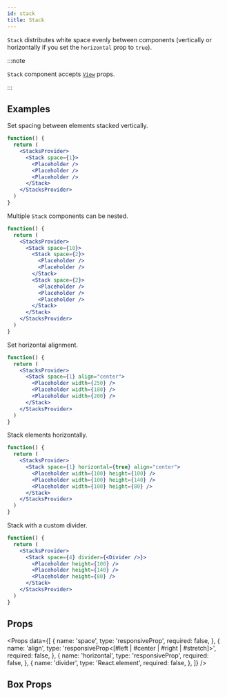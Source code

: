 ```yaml
---
id: stack
title: Stack
---
```



`Stack` distributes white space evenly between components (vertically or horizontally if you set the `horizontal` prop to `true`).

:::note

`Stack` component accepts [`View`](https://reactnative.dev/docs/view) props.

:::

## Examples

Set spacing between elements stacked vertically.

```jsx live
function() {
  return (
    <StacksProvider>
      <Stack space={1}>
        <Placeholder />
        <Placeholder />
        <Placeholder />
      </Stack>
    </StacksProvider>
  )
}
```

Multiple `Stack` components can be nested.

```jsx live
function() {
  return (
    <StacksProvider>
      <Stack space={10}>
        <Stack space={2}>
          <Placeholder />
          <Placeholder />
        </Stack>
        <Stack space={2}>
          <Placeholder />
          <Placeholder />
          <Placeholder />
        </Stack>
      </Stack>
    </StacksProvider>
  )
}
```

Set horizontal alignment.

```jsx live
function() {
  return (
    <StacksProvider>
      <Stack space={1} align="center">
        <Placeholder width={250} />
        <Placeholder width={180} />
        <Placeholder width={200} />
      </Stack>
    </StacksProvider>
  )
}
```

Stack elements horizontally.

```jsx live
function() {
  return (
    <StacksProvider>
      <Stack space={1} horizontal={true} align="center">
        <Placeholder width={100} height={100} />
        <Placeholder width={100} height={140} />
        <Placeholder width={100} height={80} />
      </Stack>
    </StacksProvider>
  )
}
```

Stack with a custom divider.

```jsx live
function() {
  return (
    <StacksProvider>
      <Stack space={4} divider={<Divider />}>
        <Placeholder height={100} />
        <Placeholder height={140} />
        <Placeholder height={80} />
      </Stack>
    </StacksProvider>
  )
}
```

## Props

<Props
  data={[
    {
      name: 'space',
      type: 'responsiveProp<float>',
      required: false,
    },
    {
      name: 'align',
      type: 'responsiveProp<[#left | #center | #right | #stretch]>',
      required: false,
    },
    {
      name: 'horizontal',
      type: 'responsiveProp<bool>',
      required: false,
    },
    {
      name: 'divider',
      type: 'React.element',
      required: false,
    },
  ]}
/>

## Box Props

<BoxProps />
